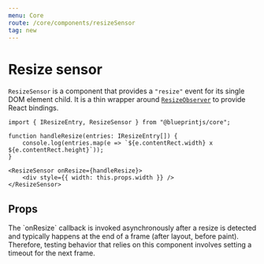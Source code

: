 ```yaml
---
menu: Core
route: /core/components/resizeSensor
tag: new
---
```



# Resize sensor

`ResizeSensor` is a component that provides a `"resize"` event for its single
DOM element child. It is a thin wrapper around
[`ResizeObserver`][resizeobserver] to provide React bindings.

[resizeobserver]: https://developers.google.com/web/updates/2016/10/resizeobserver

```tsx
import { IResizeEntry, ResizeSensor } from "@blueprintjs/core";

function handleResize(entries: IResizeEntry[]) {
    console.log(entries.map(e => `${e.contentRect.width} x ${e.contentRect.height}`));
}

<ResizeSensor onResize={handleResize}>
    <div style={{ width: this.props.width }} />
</ResizeSensor>
```

## Props

<Callout intent="warning" title="Asynchronous behavior">
    The `onResize` callback is invoked asynchronously after a resize is detected
    and typically happens at the end of a frame (after layout, before paint).
    Therefore, testing behavior that relies on this component involves setting a
    timeout for the next frame.
</Callout>

<Interface name="IResizeSensorProps" />
